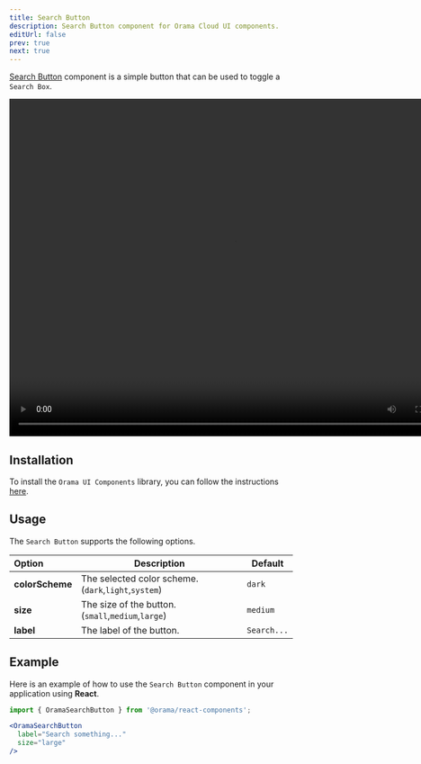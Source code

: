 ```yaml
---
title: Search Button
description: Search Button component for Orama Cloud UI components.
editUrl: false
prev: true
next: true
---
```



<a href="https://components.orama.com/?path=/story/components-searchbutton--search-button" target="_blank">Search Button</a> component is a simple button that can be used to toggle a `Search Box`.

<video width="800" height="600" controls autoPlay loop>
    <source src="https://website-assets.oramasearch.com/docs/search-button-component.mp4" type="video/mp4" />
    Your browser does not support the video tag.
</video>

## Installation

To install the `Orama UI Components` library, you can follow the instructions [here](/cloud/ui-components/design-system#installation).

## Usage

The `Search Button` supports the following options.

| Option | Description | Default |
|:------ | ----------- | ------- |
| **colorScheme** | The selected color scheme. (`dark`,`light`,`system`) | `dark` |
| **size** | The size of the button. (`small`,`medium`,`large`) | `medium` |
| **label** | The label of the button. | `Search...` |

## Example

Here is an example of how to use the `Search Button` component in your application using **React**.

```jsx
import { OramaSearchButton } from '@orama/react-components';

<OramaSearchButton
  label="Search something..."
  size="large"
/>
```